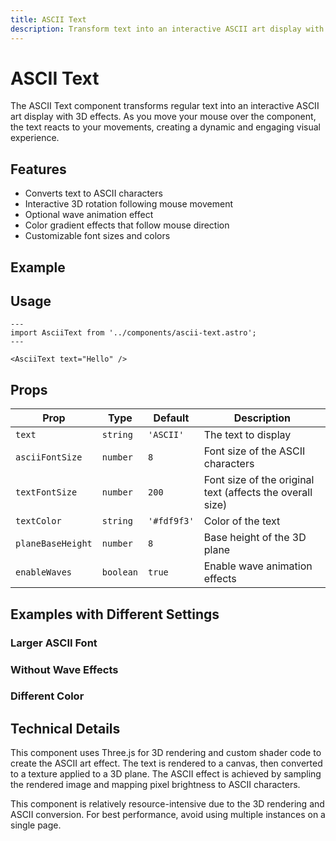 ```yaml
---
title: ASCII Text
description: Transform text into an interactive ASCII art display with 3D effects
---
```



# ASCII Text

The ASCII Text component transforms regular text into an interactive ASCII art display with 3D effects. As you move your mouse over the component, the text reacts to your movements, creating a dynamic and engaging visual experience.

## Features

- Converts text to ASCII characters
- Interactive 3D rotation following mouse movement
- Optional wave animation effect
- Color gradient effects that follow mouse direction
- Customizable font sizes and colors

## Example

<AsciiText text="ASCII" />

## Usage

```astro
---
import AsciiText from '../components/ascii-text.astro';
---

<AsciiText text="Hello" />
```

## Props

| Prop | Type | Default | Description |
|------|------|---------|-------------|
| `text` | `string` | `'ASCII'` | The text to display |
| `asciiFontSize` | `number` | `8` | Font size of the ASCII characters |
| `textFontSize` | `number` | `200` | Font size of the original text (affects the overall size) |
| `textColor` | `string` | `'#fdf9f3'` | Color of the text |
| `planeBaseHeight` | `number` | `8` | Base height of the 3D plane |
| `enableWaves` | `boolean` | `true` | Enable wave animation effects |

## Examples with Different Settings

### Larger ASCII Font

<AsciiText text="BIG" asciiFontSize={12} />

### Without Wave Effects

<AsciiText text="STATIC" enableWaves={false} />

### Different Color

<AsciiText text="COLOR" textColor="#ff6188" />

## Technical Details

This component uses Three.js for 3D rendering and custom shader code to create the ASCII art effect. The text is rendered to a canvas, then converted to a texture applied to a 3D plane. The ASCII effect is achieved by sampling the rendered image and mapping pixel brightness to ASCII characters.

<Card title="Performance Note">
  This component is relatively resource-intensive due to the 3D rendering and ASCII conversion. For best performance, avoid using multiple instances on a single page.
</Card>
